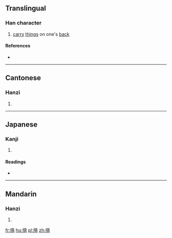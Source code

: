 ==Translingual==

===Han character===
{{Han char|rn=64|rad=手|as=09|sn=12|four=5102<sub>7</sub>|canj=手中心月 (QLPB)|ids=⿰[[扌]][[背]]}}

# [[carry]] [[thing]]s on one's [[back]]

====References====
* {{Han ref|kx=0445.341|dkj=12444|hdz=31914.050|uh=63F9|ud=25593|bh=B4AE|bd=46254}}

----

==Cantonese==

===Hanzi===
{{yue-hanzi|jyut=[[bui3]]|y=bui3}}

# {{defn|lang=yue|sort=手09}}

----

==Japanese==

===Kanji===
{{ja-kanji|grade=|rs=手09}}

# {{defn|lang=ja|sort=手09}}

====Readings====
* {{ja-readings|on=[[はい]] (hai)|kun=[[せおう]] (seou)}}

----

==Mandarin==

===Hanzi===
{{cmn-hanzi|pin=[[bēi]] ([[bei1]])|wg=pei<sup>1</sup>}}

# {{defn|lang=cmn|sort=手09}}

[[fr:揹]]
[[hu:揹]]
[[pl:揹]]
[[zh:揹]]